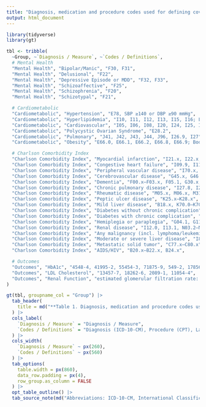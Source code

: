 ```yaml
---
title: "Diagnosis, medication and procedure codes used for defining covariates and outcomes"
output: html_document
---
```


```r
library(tidyverse)
library(gt)

```


```r
tbl <- tribble(
  ~Group, ~`Diagnosis / Measure`, ~`Codes / Definitions`,
  # Mental Health
  "Mental Health", "Bipolar/Manic", "F30, F31",
  "Mental Health", "Delusional", "F22",
  "Mental Health", "Depressive Episode or MDD", "F32, F33",
  "Mental Health", "Schizoaffective", "F25",
  "Mental Health", "Schizophrenia", "F20",
  "Mental Health", "Schizotypal", "F21",

  # Cardiometabolic
  "Cardiometabolic", "Hypertension", "E78, SBP ≥140 or DBP ≥90 mmHg",
  "Cardiometabolic", "Hyperlipidemia", "I10, I11, I12, I13, I15, I16; LDL: 13457-7, 18262-6, 2089-1, 11054-4; HDL: 18263-4, 2085-9; Triglycerides: 12951-0, 2571-8",
  "Cardiometabolic", "Cardiovascular", "I05, I06, I08, I20, I24, I25, I34, I35, I44, I45, I47, I48, I49, I70, I72, I73, I75, I77",
  "Cardiometabolic", "Polycystic Ovarian Syndrome", "E28.2",
  "Cardiometabolic", "Pulmonary", "J41, J42, J43, J44, J96, I26.9, I27",
  "Cardiometabolic", "Obesity", "E66.0, E66.1, E66.2, E66.8, E66.9; Body Mass Index (BMI ≥30 kg/m^2)",

  # Charlson Comorbidity Index
  "Charlson Comorbidity Index", "Myocardial infarction", "I21.x, I22.x, I25.2",
  "Charlson Comorbidity Index", "Congestive heart failure", "I09.9, I11.0, I13.0, I13.2, I25.5, I42.0, I42.5–I42.9, I43.x, I50.x, P29.0",
  "Charlson Comorbidity Index", "Peripheral vascular disease", "I70.x, I71.x, I73.1, I73.8, I73.9, I77.1, I79.0, I79.2, K55.1, K55.8, K55.9, Z95.8, Z95.9",
  "Charlson Comorbidity Index", "Cerebrovascular disease", "G45.x, G46.x, H34.0, I60.x–I69.x",
  "Charlson Comorbidity Index", "Dementia", "F00.x–F03.x, F05.1, G30.x, G31.1",
  "Charlson Comorbidity Index", "Chronic pulmonary disease", "I27.8, I27.9, J40.x–J47.x, J60.x–J67.x, J68.4, J70.1, J70.3",
  "Charlson Comorbidity Index", "Rheumatic disease", "M05.x, M06.x, M31.5, M32.x–M34.x, M35.1, M35.3, M36.0",
  "Charlson Comorbidity Index", "Peptic ulcer disease", "K25.x–K28.x",
  "Charlson Comorbidity Index", "Mild liver disease", "B18.x, K70.0–K70.3, K70.9, K71.3–K71.5, K71.7, K73.x, K74.x, K76.0, K76.2–K76.4, K76.8, K76.9, Z94.4",
  "Charlson Comorbidity Index", "Diabetes without chronic complication", "E10.0, E10.l, E10.6, E10.8, E10.9, E11.0, E11.1, E11.6, E11.8, E11.9, E12.0, E12.1, E12.6, E12.8, E12.9, E13.0, E13.1, E13.6, E13.8, E13.9, E14.0, E14.1, E14.6, E14.8, E14.9",
  "Charlson Comorbidity Index", "Diabetes with chronic complication", "E10.2–E10.5, E10.7, E11.2–E11.5, E11.7, E12.2–E12.5, E12.7, E13.2–E13.5, E13.7, E14.2–E14.5, E14.7",
  "Charlson Comorbidity Index", "Hemiplegia or paraplegia", "G04.1, G11.4, G80.1, G80.2, G81.x, G82.x, G83.0–G83.4, G83.9",
  "Charlson Comorbidity Index", "Renal disease", "I12.0, I13.1, N03.2–N03.7, N05.2–N05.7, N18.x, N19.x, N25.0, Z49.0–Z49.2, Z94.0, Z99.2",
  "Charlson Comorbidity Index", "Any malignancy (incl. lymphoma/leukemia), except skin", "C00.x–C26.x, C30.x–C34.x, C37.x–C41.x, C43.x, C45.x–C58.x, C60.x–C76.x, C81.x–C85.x, C88.x, C90.x–C97.x",
  "Charlson Comorbidity Index", "Moderate or severe liver disease", "I85.0, I85.9, I86.4, I98.2, K70.4, K71.1, K72.1, K72.9, K76.5–K76.7",
  "Charlson Comorbidity Index", "Metastatic solid tumor", "C77.x–C80.x",
  "Charlson Comorbidity Index", "AIDS/HIV", "B20.x–B22.x, B24.x",

  # Outcomes
  "Outcomes", "HbA1c", "4548-4, 41995-2, 55454-3, 71875-9, 549-2, 17856-6, 59261-6, 62388-4, 17855-8",
  "Outcomes", "LDL Cholesterol", "13457-7, 18262-6, 2089-1, 11054-4",
  "Outcomes", "Renal Function", "estimated glomerular filtration rate: 98979-8, 98980-6; urinary albumin-creatinine ratio: 32294-1; nephropathy: 80047, 80048, 80050, 80053, 80069, 82565, 82043, 82570"
)
```


```r

gt(tbl, groupname_col = "Group") |>
  tab_header(
    title = md("**Table 1. Diagnosis, medication and procedure codes used for defining covariates and outcomes**")
  ) |>
  cols_label(
    `Diagnosis / Measure` = "Diagnosis / Measure",
    `Codes / Definitions` = "Diagnosis (ICD-10-CM), Procedure (CPT), Labs (LOINC) / Definitions"
  ) |>
  cols_width(
    `Diagnosis / Measure` ~ px(260),
    `Codes / Definitions` ~ px(560)
  ) |>
  tab_options(
    table.width = px(860),
    data_row.padding = px(4),
    row_group.as_column = FALSE
  ) |>
  opt_table_outline() |>
  tab_source_note(md("Abbreviations: ICD-10-CM, International Classification of Diseases, 10th Revision, Clinical Modification; CPT, Current Procedural Terminology; LOINC, Logical Observation Identifiers Names and Codes; BMI, Body Mass Index; SBP/DBP, systolic/diastolic blood pressure."))


```

